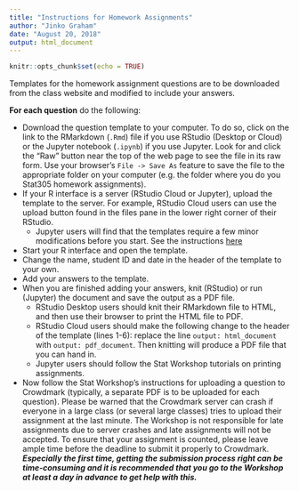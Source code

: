 ```yaml
---
title: "Instructions for Homework Assignments"
author: "Jinko Graham"
date: "August 20, 2018"
output: html_document
---
```


```r
knitr::opts_chunk$set(echo = TRUE)
```

Templates for the homework assignment questions are
to be downloaded from the class website and 
modified to include your answers. 

**For each question** do the following:

* Download the question template to your computer.
To do so, click on the link to the RMarkdown
(`.Rmd`) file if
you use RStudio (Desktop or Cloud) or the 
Jupyter notebook (`.ipynb`) if you use Jupyter.
Look for and click the "Raw" button near the top of the web page to see the 
file in its raw form. Use your browser's 
`File -> Save As`
feature to save the file to the appropriate folder on your computer (e.g. the folder where you do you Stat305 homework assignments).
* If your R interface is a server (RStudio Cloud or
Jupyter), upload the template to the server.
For example, RStudio Cloud users can use the upload button 
found in the files pane in the lower right corner of their RStudio.
    + Jupyter users will find that the templates require a
    few minor modifications before you start. See
    the instructions [here](https://github.com/SFUStatgen/RforStat2/blob/master/SFUStat305/Assignments/Instructions/TemplateMods.pdf)
* Start your R interface and open the template.
* Change the name, student ID and date in the 
header of the template to your own.
* Add your answers to the template.
* When you are finished adding your
answers, knit (RStudio) or run (Jupyter) the 
document and save the output as a PDF file. 
    + RStudio Desktop users should knit their RMarkdown
    file to HTML, and then use their browser to print
    the HTML file to PDF.
    + RStudio Cloud users should 
    make the following change to the header of the template 
    (lines 1-6): replace the line
    `output: html_document` with `output: pdf_document`. Then
    knitting will produce a PDF file that you can hand in.
    + Jupyter users should follow the Stat Workshop 
    tutorials on printing assignments.
* Now follow the Stat Workshop's instructions for
uploading a question to Crowdmark (typically, a separate PDF is to be uploaded for each question). Please be warned that the Crowdmark server can crash if everyone in a large class (or several large classes) tries to upload their assignment at the last minute. The Workshop is not responsible for late assignments due to server crashes and late assignments will not be accepted. To ensure that your assignment is counted, please leave ample time before the deadline to submit it properly to Crowdmark. ***Especially the first time, getting the submission process right can be time-consuming and it is recommended that you go to the Workshop at least a day in advance to get help with this.*** 

